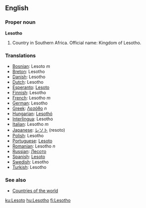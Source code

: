 ==English==

===Proper noun===
'''Lesotho'''
# Country in Southern Africa. Official name: Kingdom of Lesotho.

===Translations===

*[[Bosnian]]: Lesoto ''m''
*[[Breton]]: Lesotho
*[[Danish]]: Lesotho
*[[Dutch]]: Lesotho
*[[Esperanto]]: [[Lesoto]]
*[[Finnish]]: Lesotho
*[[French]]: Lesotho ''m''
*[[German]]: Lesotho
*[[Greek]]: [[Λεσόθο]] ''n''
*[[Hungarian]]: [[Lesothó]]
*[[Interlingua]]: Lesotho
*[[Italian]]: Lesotho ''m''
*[[Japanese]]: [[レソト]] (resoto)
*[[Polish]]: Lesotho
*[[Portuguese]]: [[Lesoto]]
*[[Romanian]]: Lesotho ''n''
*[[Russian]]: [[Лесото]]
*[[Spanish]]: [[Lesoto]]
*[[Swedish]]: Lesotho
*[[Turkish]]: Lesotho

===See also===
* [[Countries of the world]]

[[ku:Lesoto]]
[[hu:Lesotho]]
[[fi:Lesotho]]